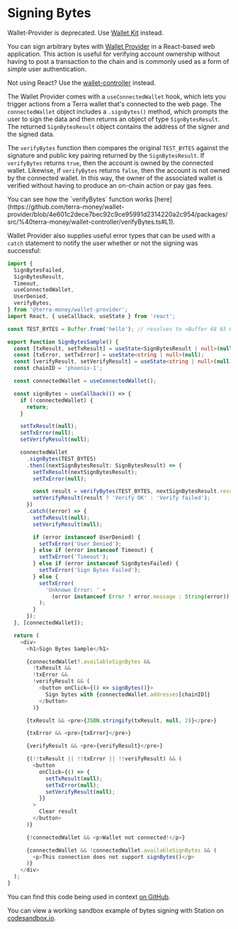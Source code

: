 
# Signing Bytes

<Admonition type="caution" icon="☢️" title="Warning">

Wallet-Provider is deprecated. Use [Wallet Kit](../wallet-kit/wallet-kit-tutorial) instead.

</Admonition>

You can sign arbitrary bytes with [Wallet Provider](https://www.npmjs.com/package/@terra-money/wallet-provider) in a React-based web application. This action is useful for verifying account ownership without having to post a transaction to the chain and is commonly used as a form of simple user authentication.

<Admonition type="tip" icon="💡">

Not using React? Use the [wallet-controller](https://www.npmjs.com/package/@terra-money/wallet-controller) instead.

</Admonition>

The Wallet Provider comes with a `useConnectedWallet` hook, which lets you trigger actions from a Terra wallet that's connected to the web page. The `connectedWallet` object includes a `.signBytes()` method, which prompts the user to sign the data and then returns an object of type `SignBytesResult`. The returned `SignBytesResult` object contains the address of the signer and the signed data.

The `verifyBytes` function then compares the original `TEST_BYTES` against the signature and public key pairing returned by the `SignBytesResult`. If `verifyBytes` returns `true`, then the account is owned by the connected wallet. Likewise, if `verifyBytes` returns `false`, then the account is not owned by the connected wallet. In this way, the owner of the associated wallet is verified without having to produce an on-chain action or pay gas fees.

<Admonition type="tip" icon="💡">
  You can see how the `verifyBytes` function works
  [here](https://github.com/terra-money/wallet-provider/blob/4e601c2dece7bec92c9ce95991d2314220a2c954/packages/src/%40terra-money/wallet-controller/verifyBytes.ts#L1).
</Admonition>

Wallet Provider also supplies useful error types that can be used with a `catch` statement to notify the user whether or not the signing was successful:

```ts
import {
  SignBytesFailed,
  SignBytesResult,
  Timeout,
  useConnectedWallet,
  UserDenied,
  verifyBytes,
} from '@terra-money/wallet-provider';
import React, { useCallback, useState } from 'react';

const TEST_BYTES = Buffer.from('hello'); // resolves to <Buffer 68 65 6c 6c 6f>

export function SignBytesSample() {
  const [txResult, setTxResult] = useState<SignBytesResult | null>(null);
  const [txError, setTxError] = useState<string | null>(null);
  const [verifyResult, setVerifyResult] = useState<string | null>(null);
  const chainID = 'phoenix-1';

  const connectedWallet = useConnectedWallet();

  const signBytes = useCallback(() => {
    if (!connectedWallet) {
      return;
    }

    setTxResult(null);
    setTxError(null);
    setVerifyResult(null);

    connectedWallet
      .signBytes(TEST_BYTES)
      .then((nextSignBytesResult: SignBytesResult) => {
        setTxResult(nextSignBytesResult);
        setTxError(null);

        const result = verifyBytes(TEST_BYTES, nextSignBytesResult.result);
        setVerifyResult(result ? 'Verify OK' : 'Verify failed');
      })
      .catch((error) => {
        setTxResult(null);
        setVerifyResult(null);

        if (error instanceof UserDenied) {
          setTxError('User Denied');
        } else if (error instanceof Timeout) {
          setTxError('Timeout');
        } else if (error instanceof SignBytesFailed) {
          setTxError('Sign Bytes Failed');
        } else {
          setTxError(
            'Unknown Error: ' +
              (error instanceof Error ? error.message : String(error)),
          );
        }
      });
  }, [connectedWallet]);

  return (
    <div>
      <h1>Sign Bytes Sample</h1>

      {connectedWallet?.availableSignBytes &&
        !txResult &&
        !txError &&
        !verifyResult && (
          <button onClick={() => signBytes()}>
            Sign bytes with {connectedWallet.addresses[chainID]}
          </button>
        )}

      {txResult && <pre>{JSON.stringify(txResult, null, 2)}</pre>}

      {txError && <pre>{txError}</pre>}

      {verifyResult && <pre>{verifyResult}</pre>}

      {(!!txResult || !!txError || !!verifyResult) && (
        <button
          onClick={() => {
            setTxResult(null);
            setTxError(null);
            setVerifyResult(null);
          }}
        >
          Clear result
        </button>
      )}

      {!connectedWallet && <p>Wallet not connected!</p>}

      {connectedWallet && !connectedWallet.availableSignBytes && (
        <p>This connection does not support signBytes()</p>
      )}
    </div>
  );
}
```

You can find this code being used in context [on GitHub](https://github.com/terra-money/wallet-provider/blob/main/templates/create-react-app/src/components/SignBytesSample.tsx).

You can view a working sandbox example of bytes signing with Station on [codesandbox.io](https://codesandbox.io/s/github/terra-money/wallet-provider/tree/main/templates/create-react-app).
